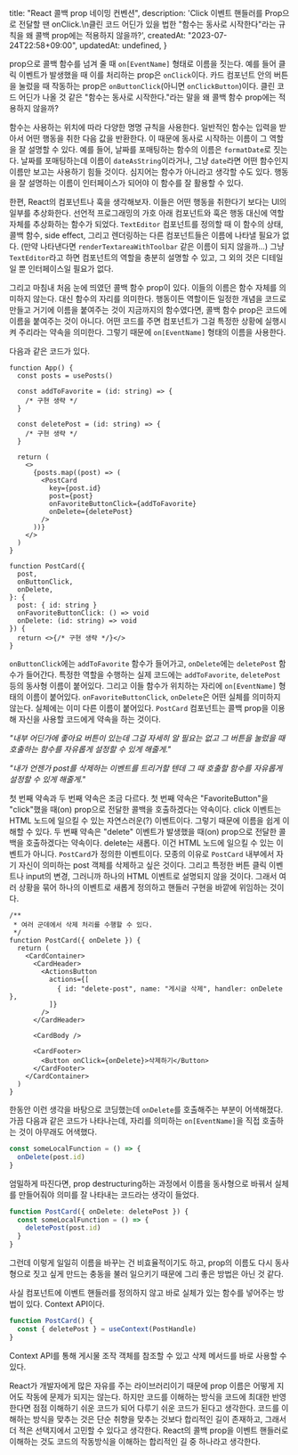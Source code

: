 
  title: "React 콜백 prop 네이밍 컨벤션",
  description:
    'Click 이벤트 핸들러를 Prop으로 전달할 땐 onClick.\n클린 코드 어딘가 있을 법한 "함수는 동사로 시작한다"라는 규칙을 왜 콜백 prop에는 적용하지 않을까?',
  createdAt: "2023-07-24T22:58+09:00",
  updatedAt: undefined,
}

<PostTitle title="React 콜백 prop 네이밍 컨벤션" />

prop으로 콜백 함수를 넘겨 줄 때 `on[EventName]` 형태로 이름을 짓는다.
예를 들어 클릭 이벤트가 발생했을 때 이를 처리하는 prop은 `onClick`이다.
카드 컴포넌트 안의 버튼을 눌렀을 때 작동하는 prop은 `onButtonClick`(아니면 `onClickButton`)이다.
클린 코드 어딘가 나올 것 같은 "함수는 동사로 시작한다."라는 말을 왜 콜백 함수 prop에는 적용하지 않을까?

함수는 사용하는 위치에 따라 다양한 명명 규칙을 사용한다.
일반적인 함수는 입력을 받아서 어떤 행동을 취한 다음 값을 반환한다.
이 때문에 동사로 시작하는 이름이 그 역할을 잘 설명할 수 있다.
예를 들어, 날짜를 포매팅하는 함수의 이름은 `formatDate`로 짓는다.
날짜를 포매팅하는데 이름이 `dateAsString`이라거나, 그냥 `date`라면 어떤 함수인지 이름만 보고는 사용하기 힘들 것이다. 심지어는 함수가 아니라고 생각할 수도 있다.
행동을 잘 설명하는 이름이 인터페이스가 되어야 이 함수를 잘 활용할 수 있다.

한편, React의 컴포넌트나 훅을 생각해보자. 이들은 어떤 행동을 취한다기 보다는 UI의 일부를 추상화한다.
선언적 프로그래밍의 가호 아래 컴포넌트와 훅은 행동 대신에 역할 자체를 추상화하는 함수가 되었다.
`TextEditor` 컴포넌트를 정의할 때 이 함수의 상태, 콜백 함수, side effect, 그리고 렌더링하는 다른 컴포넌트들은 이름에 나타낼 필요가 없다.
(만약 나타낸다면 `renderTextareaWithToolbar` 같은 이름이 되지 않을까...)
그냥 `TextEditor`라고 하면 컴포넌트의 역할을 충분히 설명할 수 있고, 그 외의 것은 디테일일 뿐 인터페이스일 필요가 없다.

그리고 마침내 처음 눈에 띄였던 콜백 함수 prop이 있다. 이들의 이름은 함수 자체를 의미하지 않는다. 대신 함수의 자리를 의미한다.
행동이든 역할이든 일정한 개념을 코드로 만들고 거기에 이름을 붙여주는 것이 지금까지의 함수였다면, 콜백 함수 prop은 코드에 이름을 붙여주는 것이 아니다.
어떤 코드를 주면 컴포넌트가 그걸 특정한 상황에 실행시켜 주리라는 약속을 의미한다.
그렇기 때문에 `on[EventName]` 형태의 이름을 사용한다.

다음과 같은 코드가 있다.

```tsx
function App() {
  const posts = usePosts()

  const addToFavorite = (id: string) => {
    /* 구현 생략 */
  }

  const deletePost = (id: string) => {
    /* 구현 생략 */
  }

  return (
    <>
      {posts.map((post) => (
        <PostCard
          key={post.id}
          post={post}
          onFavoriteButtonClick={addToFavorite}
          onDelete={deletePost}
        />
      ))}
    </>
  )
}

function PostCard({
  post,
  onButtonClick,
  onDelete,
}: {
  post: { id: string }
  onFavoriteButtonClick: () => void
  onDelete: (id: string) => void
}) {
  return <>{/* 구현 생략 */}</>
}
```

`onButtonClick`에는 `addToFavorite` 함수가 들어가고, `onDelete`에는 `deletePost` 함수가 들어간다.
특정한 역할을 수행하는 실제 코드에는 `addToFavorite`, `deletePost` 등의 동사형 이름이 붙어있다.
그리고 이들 함수가 위치하는 자리에 `on[EventName]` 형태의 이름이 붙어있다.
`onFavoriteButtonClick`, `onDelete`은 어떤 실체를 의미하지 않는다. 실체에는 이미 다른 이름이 붙어있다. `PostCard` 컴포넌트는 콜백 prop을 이용해 자신을 사용할 코드에게 약속을 하는 것이다.

_"내부 어딘가에 좋아요 버튼이 있는데 그걸 자세히 알 필요는 없고 그 버튼을 눌렀을 때 호출하는 함수를 자유롭게 설정할 수 있게 해줄게."_

_"내가 언젠가 post를 삭제하는 이벤트를 트리거할 텐데 그 때 호출할 함수를 자유롭게 설정할 수 있게 해줄게."_

첫 번째 약속과 두 번째 약속은 조금 다르다.
첫 번째 약속은 "FavoriteButton"을 "click"했을 때(on) prop으로 전달한 콜백을 호출하겠다는 약속이다.
click 이벤트는 HTML 노드에 일으킬 수 있는 자연스러운(?) 이벤트이다.
그렇기 때문에 이름을 쉽게 이해할 수 있다.
두 번째 약속은 "delete" 이벤트가 발생했을 때(on) prop으로 전달한 콜백을 호출하겠다는 약속이다.
delete는 새롭다. 이건 HTML 노드에 일으킬 수 있는 이벤트가 아니다. `PostCard`가 정의한 이벤트이다.
모종의 이유로 `PostCard` 내부에서 자기 자신이 의미하는 post 객체를 삭제하고 싶은 것이다.
그리고 특정한 버튼 클릭 이벤트나 input의 변경, 그러니까 하나의 HTML 이벤트로 설명되지 않을 것이다.
그래서 여러 상황을 묶어 하나의 이벤트로 새롭게 정의하고 핸들러 구현을 바깥에 위임하는 것이다.

```tsx
/**
 * 여러 군데에서 삭제 처리를 수행할 수 있다.
 */
function PostCard({ onDelete }) {
  return (
    <CardContainer>
      <CardHeader>
        <ActionsButton
          actions={[
            { id: "delete-post", name: "게시글 삭제", handler: onDelete },
          ]}
        />
      </CardHeader>

      <CardBody />

      <CardFooter>
        <Button onClick={onDelete}>삭제하기</Button>
      </CardFooter>
    </CardContainer>
  )
}
```

한동안 이런 생각을 바탕으로 코딩했는데 `onDelete`를 호출해주는 부분이 어색해졌다.
가끔 다음과 같은 코드가 나타나는데, 자리를 의미하는 `on[EventName]`을 직접 호출하는 것이 아무래도 어색했다.

```ts
const someLocalFunction = () => {
  onDelete(post.id)
}
```

엄밀하게 따진다면, prop destructuring하는 과정에서 이름을 동사형으로 바꿔서 실체를 만들어줘야 의미를 잘 나타내는 코드라는 생각이 들었다.

```ts
function PostCard({ onDelete: deletePost }) {
  const someLocalFunction = () => {
    deletePost(post.id)
  }
}
```

그런데 이렇게 일일히 이름을 바꾸는 건 비효율적이기도 하고, prop의 이름도 다시 동사형으로 짓고 싶게 만드는 충동을 불러 일으키기 때문에 그리 좋은 방법은 아닌 것 같다.

사실 컴포넌트에 이벤트 핸들러를 정의하지 않고 바로 실체가 있는 함수를 넣어주는 방법이 있다.
Context API이다.

```ts
function PostCard() {
  const { deletePost } = useContext(PostHandle)
}
```

Context API를 통해 게시물 조작 객체를 참조할 수 있고 삭제 메서드를 바로 사용할 수 있다.

React가 개발자에게 많은 자유를 주는 라이브러리이기 때문에 prop 이름은 어떻게 지어도 작동에 문제가 되지는 않는다.
하지만 코드를 이해하는 방식을 코드에 최대한 반영한다면 점점 이해하기 쉬운 코드가 되어 다루기 쉬운 코드가 된다고 생각한다.
코드를 이해하는 방식을 맞추는 것은 단순 취향을 맞추는 것보다 합리적인 길이 존재하고, 그래서 더 적은 선택지에서 고민할 수 있다고 생각한다.
React의 콜백 prop을 이벤트 핸들러로 이해하는 것도 코드의 작동방식을 이해하는 합리적인 길 중 하나라고 생각한다.
